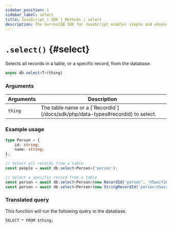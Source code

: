 ```yaml
---
sidebar_position: 1
sidebar_label: select
title: JavaScript | SDK | Methods | select
description: The SurrealDB SDK for JavaScript enables simple and advanced querying of a remote or embedded database.
---
```



# `.select()` {#select}

Selects all records in a table, or a specific record, from the database.

```ts title="Method Syntax"
async db.select<T>(thing)
```

### Arguments
<table>
    <thead>
        <tr>
            <th colspan="2" scope="col">Arguments</th>
            <th colspan="2" scope="col">Description</th>
        </tr>
    </thead>
    <tbody>
        <tr>
            <td colspan="2" scope="row" data-label="Arguments">
                <code>thing</code>
                <Label label="required" />
            </td>
            <td colspan="2" scope="row" data-label="Description">
                The table name or a [`RecordId`](/docs/sdk/php/data-types#recordid) to select.
            </td>
        </tr>
    </tbody>
</table>

### Example usage
```ts
type Person = {
	id: string;
	name: string;
};

// Select all records from a table
const people = await db.select<Person>('person');

// Select a specific record from a table
const person = await db.select<Person>(new RecordId('person', 'h5wxrf2ewk8xjxosxtyc'));
const person = await db.select<Person>(new StringRecordId('person:h5wxrf2ewk8xjxosxtyc'));
```

### Translated query
This function will run the following query in the database.

```surql
SELECT * FROM $thing;
```
